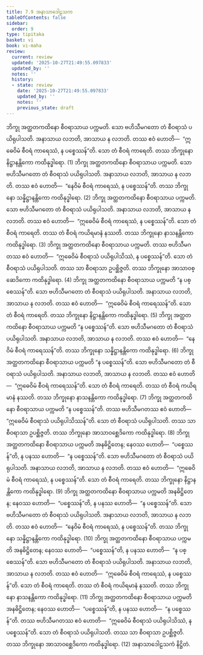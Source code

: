 ```yaml
---
title: 7.9 အနာသာဒေါဠသက
tableOfContents: false
sidebar:
  order: 9
type: tipitaka
basket: vi
book: vi-maha
review:
  current: review
  updated: '2025-10-27T21:49:55.097833'
  updated_by: ''
  notes: ''
  history:
  - state: review
    date: '2025-10-27T21:49:55.097833'
    updated_by: ''
    notes: ''
    previous_state: draft
---
```



<ReviewStatus review={frontmatter.review} showDetails={true} />

<HypothesisAnnotation frontmatter={frontmatter} />

<DynamicBreadcrumb />

<Division number="318" book="vi-maha" e="ch" v="3" p="362">

<Paragraph number="1469" book="vi-maha">
ဘိက္ခု အတ္ထတကထိနော စီဝရာသာယ ပက္ကမတိ. သော ဗဟိသီမဂတော တံ စီဝရာသံ ပယိရုပါသတိ. အနာသာယ လဘတိ, အာသာယ န လဘတိ. တဿ ဧဝံ ဟောတိ—  “ဣဓေဝိမံ စီဝရံ ကာရေဿံ, န ပစ္စေဿန်”တိ. သော တံ စီဝရံ ကာရေတိ. တဿ ဘိက္ခုနော နိဋ္ဌာနန္တိကော ကထိနုဒ္ဓါရော. (1)
</Paragraph>

<Paragraph number="1470" book="vi-maha">
ဘိက္ခု အတ္ထတကထိနော စီဝရာသာယ ပက္ကမတိ. သော ဗဟိသီမဂတော တံ စီဝရာသံ ပယိရုပါသတိ. အနာသာယ လဘတိ, အာသာယ န လဘတိ. တဿ ဧဝံ ဟောတိ—  “နေဝိမံ စီဝရံ ကာရေဿံ, န ပစ္စေဿန်”တိ. တဿ ဘိက္ခုနော သန္နိဋ္ဌာနန္တိကော ကထိနုဒ္ဓါရော. (2)
</Paragraph>

<Paragraph number="1471" book="vi-maha">
ဘိက္ခု အတ္ထတကထိနော စီဝရာသာယ ပက္ကမတိ. သော ဗဟိသီမဂတော တံ စီဝရာသံ ပယိရုပါသတိ. အနာသာယ လဘတိ, အာသာယ န လဘတိ. တဿ ဧဝံ ဟောတိ—  “ဣဓေဝိမံ စီဝရံ ကာရေဿံ, န ပစ္စေဿန်”တိ. သော တံ စီဝရံ ကာရေတိ. တဿ တံ စီဝရံ ကယိရမာနံ နဿတိ. တဿ ဘိက္ခုနော နာသနန္တိကော ကထိနုဒ္ဓါရော. (3)
</Paragraph>

<Paragraph number="1472" book="vi-maha">
ဘိက္ခု အတ္ထတကထိနော စီဝရာသာယ ပက္ကမတိ. တဿ ဗဟိသီမဂတဿ ဧဝံ ဟောတိ—  “ဣဓေဝိမံ စီဝရာသံ ပယိရုပါသိဿံ, န ပစ္စေဿန်”တိ. သော တံ စီဝရာသံ ပယိရုပါသတိ. တဿ သာ စီဝရာသာ ဥပစ္ဆိဇ္ဇတိ. တဿ ဘိက္ခုနော အာသာဝစ္ဆေဒိကော ကထိနုဒ္ဓါရော. (4)
</Paragraph>

<Paragraph number="1473" book="vi-maha">
ဘိက္ခု အတ္ထတကထိနော စီဝရာသာယ ပက္ကမတိ “န ပစ္စေဿန်”တိ. သော ဗဟိသီမဂတော တံ စီဝရာသံ ပယိရုပါသတိ. အနာသာယ လဘတိ, အာသာယ န လဘတိ. တဿ ဧဝံ ဟောတိ—  “ဣဓေဝိမံ စီဝရံ ကာရေဿန်”တိ. သော တံ စီဝရံ ကာရေတိ. တဿ ဘိက္ခုနော နိဋ္ဌာနန္တိကော ကထိနုဒ္ဓါရော. (5)
</Paragraph>

<Paragraph number="1474" book="vi-maha">
ဘိက္ခု အတ္ထတကထိနော စီဝရာသာယ ပက္ကမတိ “န ပစ္စေဿန်”တိ. သော ဗဟိသီမဂတော တံ စီဝရာသံ ပယိရုပါသတိ. အနာသာယ လဘတိ, အာသာယ န လဘတိ. တဿ ဧဝံ ဟောတိ—  “နေဝိမံ စီဝရံ ကာရေဿန်”တိ. တဿ ဘိက္ခုနော သန္နိဋ္ဌာနန္တိကော ကထိနုဒ္ဓါရော. (6)
</Paragraph>

<Paragraph number="1475" book="vi-maha">
ဘိက္ခု အတ္ထတကထိနော စီဝရာသာယ ပက္ကမတိ “န ပစ္စေဿန်”တိ. သော ဗဟိသီမဂတော တံ စီဝရာသံ ပယိရုပါသတိ. အနာသာယ လဘတိ, အာသာယ န လဘတိ. တဿ ဧဝံ ဟောတိ—  “ဣဓေဝိမံ စီဝရံ ကာရေဿန်”တိ. သော တံ စီဝရံ ကာရေတိ. တဿ တံ စီဝရံ ကယိရမာနံ နဿတိ. တဿ ဘိက္ခုနော နာသနန္တိကော ကထိနုဒ္ဓါရော. (7)
</Paragraph>

<Paragraph number="1476" book="vi-maha">
ဘိက္ခု အတ္ထတကထိနော စီဝရာသာယ ပက္ကမတိ “န ပစ္စေဿန်”တိ. တဿ ဗဟိသီမဂတဿ ဧဝံ ဟောတိ—  “ဣဓေဝိမံ စီဝရာသံ ပယိရုပါသိဿန်”တိ. သော တံ စီဝရာသံ ပယိရုပါသတိ. တဿ သာ စီဝရာသာ ဥပစ္ဆိဇ္ဇတိ. တဿ ဘိက္ခုနော အာသာဝစ္ဆေဒိကော ကထိနုဒ္ဓါရော. (8)
</Paragraph>

<Paragraph number="1477" book="vi-maha">
ဘိက္ခု အတ္ထတကထိနော စီဝရာသာယ ပက္ကမတိ အနဓိဋ္ဌိတေန; နေဝဿ ဟောတိ—  “ပစ္စေဿန်”တိ, န ပနဿ ဟောတိ—  “န ပစ္စေဿန်”တိ. သော ဗဟိသီမဂတော တံ စီဝရာသံ ပယိရုပါသတိ. အနာသာယ လဘတိ, အာသာယ န လဘတိ. တဿ ဧဝံ ဟောတိ—  “ဣဓေဝိမံ စီဝရံ ကာရေဿံ, န ပစ္စေဿန်”တိ. သော တံ စီဝရံ ကာရေတိ. တဿ ဘိက္ခုနော နိဋ္ဌာနန္တိကော ကထိနုဒ္ဓါရော. (9)
</Paragraph>

<Paragraph number="1478" book="vi-maha">
ဘိက္ခု အတ္ထတကထိနော စီဝရာသာယ ပက္ကမတိ အနဓိဋ္ဌိတေန; နေဝဿ ဟောတိ—  “ပစ္စေဿန်”တိ, န ပနဿ ဟောတိ—  “န ပစ္စေဿန်”တိ. သော ဗဟိသီမဂတော တံ စီဝရာသံ ပယိရုပါသတိ. အနာသာယ လဘတိ, အာသာယ န လဘတိ. တဿ ဧဝံ ဟောတိ—  “နေဝိမံ စီဝရံ ကာရေဿံ, န ပစ္စေဿန်”တိ. တဿ ဘိက္ခုနော သန္နိဋ္ဌာနန္တိကော ကထိနုဒ္ဓါရော. (10)
</Paragraph>

<Paragraph number="1479" book="vi-maha">
ဘိက္ခု အတ္ထတကထိနော စီဝရာသာယ ပက္ကမတိ အနဓိဋ္ဌိတေန; နေဝဿ ဟောတိ—  “ပစ္စေဿန်”တိ, န ပနဿ ဟောတိ—  “န ပစ္စေဿန်”တိ. သော ဗဟိသီမဂတော တံ စီဝရာသံ ပယိရုပါသတိ. အနာသာယ လဘတိ, အာသာယ န လဘတိ. တဿ ဧဝံ ဟောတိ—  “ဣဓေဝိမံ စီဝရံ ကာရေဿံ, န ပစ္စေဿန်”တိ. သော တံ စီဝရံ ကာရေတိ. တဿ တံ စီဝရံ ကယိရမာနံ နဿတိ. တဿ ဘိက္ခုနော နာသနန္တိကော ကထိနုဒ္ဓါရော. (11)
</Paragraph>

<Paragraph number="1480" book="vi-maha">
ဘိက္ခု အတ္ထတကထိနော စီဝရာသာယ ပက္ကမတိ အနဓိဋ္ဌိတေန; နေဝဿ ဟောတိ—  “ပစ္စေဿန်”တိ, န ပနဿ ဟောတိ—  “န ပစ္စေဿန်”တိ. တဿ ဗဟိသီမဂတဿ ဧဝံ ဟောတိ—  “ဣဓေဝိမံ စီဝရာသံ ပယိရုပါသိဿံ, န ပစ္စေဿန်”တိ. သော တံ စီဝရာသံ ပယိရုပါသတိ. တဿ သာ စီဝရာသာ ဥပစ္ဆိဇ္ဇတိ. တဿ ဘိက္ခုနော အာသာဝစ္ဆေဒိကော ကထိနုဒ္ဓါရော. (12)

</Paragraph>
</Division>

<Paragraph number="1481" type="center" book="vi-maha">
အနာသာဒေါဠသကံ နိဋ္ဌိတံ.
</Paragraph>